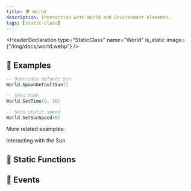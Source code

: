```yaml
---
title: 🌍 World
description: Interaction with World and Environment elements.
tags: [static-class]
---
```


<HeaderDeclaration type="StaticClass" name="World" is_static image={"/img/docs/world.webp"} />


## 🎒 Examples

```lua title="Client/Index.lua"
-- Overrides default Sun
World.SpawnDefaultSun()

-- Sets time
World.SetTime(9, 30)

-- Sets static speed
World.SetSunSpeed(0)
```

More related examples:

<ReferenceLink href="core-concepts/scripting/interacting-with-the-sun">Interacting with the Sun</ReferenceLink>


## 🗿 Static Functions

<StaticFunctionsDeclaration type="StaticClass" name="World" />


## 🚀 Events

<EventsDeclaration type="StaticClass" name="World" />
